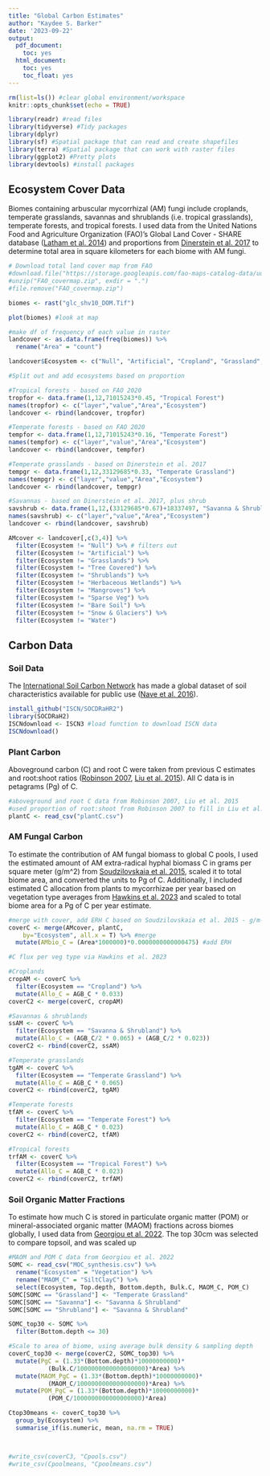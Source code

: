 ```yaml
---
title: "Global Carbon Estimates"
author: "Kaydee S. Barker"
date: '2023-09-22'
output: 
  pdf_document:
    toc: yes
  html_document:
    toc: yes
    toc_float: yes
---
```


```r
rm(list=ls()) #clear global environment/workspace
knitr::opts_chunk$set(echo = TRUE)
```

```r
library(readr) #read files
library(tidyverse) #Tidy packages
library(dplyr)
library(sf) #Spatial package that can read and create shapefiles 
library(terra) #Spatial package that can work with raster files
library(ggplot2) #Pretty plots
library(devtools) #install packages


```

## Ecosystem Cover Data

Biomes containing arbuscular mycorrhizal (AM) fungi include croplands, temperate grasslands, savannas and shrublands (i.e. tropical grasslands), temperate forests, and tropical forests. I used data from the United Nations Food and Agriculture Organization (FAO)'s Global Land Cover - SHARE database ([Latham et al. 2014](https://www.fao.org/uploads/media/glc-share-doc.pdf)) and proportions from [Dinerstein et al. 2017](https://doi.org/10.1093/biosci/bix014) to determine total area in square kilometers for each biome with AM fungi.

```r

# Download total land cover map from FAO
#download.file("https://storage.googleapis.com/fao-maps-catalog-data/uuid/ba4526fd-cdbf-4028-a1bd-5a559c4bff38/resources/GlcShare_v10_Dominant.zip", destfile= "FAO_covermap.zip")
#unzip("FAO_covermap.zip", exdir = ".")
#file.remove("FAO_covermap.zip")

biomes <- rast("glc_shv10_DOM.Tif")

plot(biomes) #look at map

#make df of frequency of each value in raster
landcover <- as.data.frame(freq(biomes)) %>%
  rename("Area" = "count")

landcover$Ecosystem <- c("Null", "Artificial", "Cropland", "Grassland", "Tree Covered", "Shrubland", "Herbaceous Wetland", "Mangrove", "Sparse Veg", "Bare Soil", "Snow & Glaciers", "Water")

#Split out and add ecosystems based on proportion

#Tropical forests - based on FAO 2020
tropfor <- data.frame(1,12,71015243*0.45, "Tropical Forest")
names(tropfor) <- c("layer","value","Area","Ecosystem")
landcover <- rbind(landcover, tropfor)

#Temperate forests - based on FAO 2020
tempfor <- data.frame(1,12,71015243*0.16, "Temperate Forest")
names(tempfor) <- c("layer","value","Area","Ecosystem")
landcover <- rbind(landcover, tempfor)

#Temperate grasslands - based on Dinerstein et al. 2017
tempgr <- data.frame(1,12,33129685*0.33, "Temperate Grassland")
names(tempgr) <- c("layer","value","Area","Ecosystem")
landcover <- rbind(landcover, tempgr)

#Savannas - based on Dinerstein et al. 2017, plus shrub
savshrub <- data.frame(1,12,(33129685*0.67)+18337497, "Savanna & Shrubland")
names(savshrub) <- c("layer","value","Area","Ecosystem")
landcover <- rbind(landcover, savshrub)

AMcover <- landcover[,c(3,4)] %>%
  filter(Ecosystem != "Null") %>% # filters out
  filter(Ecosystem != "Artificial") %>%
  filter(Ecosystem != "Grasslands") %>%
  filter(Ecosystem != "Tree Covered") %>%
  filter(Ecosystem != "Shrublands") %>%
  filter(Ecosystem != "Herbaceous Wetlands") %>%
  filter(Ecosystem != "Mangroves") %>%
  filter(Ecosystem != "Sparse Veg") %>%
  filter(Ecosystem != "Bare Soil") %>%
  filter(Ecosystem != "Snow & Glaciers") %>%
  filter(Ecosystem != "Water")

```

## Carbon Data

### Soil Data

The [International Soil Carbon Network](http://iscn.fluxdata.org/) has made a global dataset of soil characteristics available for public use ([Nave et al. 2016](https://www.osti.gov/biblio/1305039)).

```r

install_github("ISCN/SOCDRaHR2")
library(SOCDRaH2)
ISCNdownload <- ISCN3 #load function to download ISCN data
ISCNdownload()

```

### Plant Carbon

Aboveground carbon (C) and root C were taken from previous C estimates and root:shoot ratios ([Robinson 2007](https://royalsocietypublishing.org/doi/10.1098/rspb.2007.1012), [Liu et al. 2015](https://www.nature.com/articles/nclimate2581)). All C data is in petagrams (Pg) of C.

```r

#aboveground and root C data from Robinson 2007, Liu et al. 2015
#used proportion of root:shoot from Robinson 2007 to fill in Liu et al. 2015 root C estimates - in Pg C
plantC <- read_csv("plantC.csv")

```

### AM Fungal Carbon

To estimate the contribution of AM fungal biomass to global C pools, I used the estimated amount of AM extra-radical hyphal biomass C in grams per square meter (g/m^2) from [Soudzilovskaia et al. 2015](https://onlinelibrary.wiley.com/doi/10.1111/nph.13447), scaled it to total biome area, and converted the units to Pg of C. Additionally, I included estimated C allocation from plants to mycorrhizae per year based on vegetation type averages from [Hawkins et al. 2023](https://doi.org/10.1016/j.cub.2023.02.027) and scaled to total biome area for a Pg of C per year estimate.


```r

#merge with cover, add ERH C based on Soudzilovskaia et al. 2015 - g/m-2 estimates. Different than C flux from Hawkins et al. 2023
coverC <- merge(AMcover, plantC, 
	by="Ecosystem", all.x = T) %>% #merge 
  mutate(AMbio_C = (Area*1000000)*0.0000000000000475) #add ERH

#C flux per veg type via Hawkins et al. 2023

#Croplands
cropAM <- coverC %>%
  filter(Ecosystem == "Cropland") %>%
  mutate(Allo_C = AGB_C * 0.033) 
coverC2 <- merge(coverC, cropAM)

#Savannas & shrublands
ssAM <- coverC %>%
  filter(Ecosystem == "Savanna & Shrubland") %>%
  mutate(Allo_C = (AGB_C/2 * 0.065) + (AGB_C/2 * 0.023))
coverC2 <- rbind(coverC2, ssAM)

#Temperate grasslands
tgAM <- coverC %>%
  filter(Ecosystem == "Temperate Grassland") %>%
  mutate(Allo_C = AGB_C * 0.065) 
coverC2 <- rbind(coverC2, tgAM)

#Temperate forests
tfAM <- coverC %>%
  filter(Ecosystem == "Temperate Forest") %>%
  mutate(Allo_C = AGB_C * 0.023) 
coverC2 <- rbind(coverC2, tfAM)

#Tropical forests
trfAM <- coverC %>%
  filter(Ecosystem == "Tropical Forest") %>%
  mutate(Allo_C = AGB_C * 0.023) 
coverC2 <- rbind(coverC2, trfAM)

```

### Soil Organic Matter Fractions

To estimate how much C is stored in particulate organic matter (POM) or mineral-associated organic matter (MAOM) fractions across biomes globally, I used data from [Georgiou et al. 2022](https://www.nature.com/articles/s41467-022-31540-9). The top 30cm was selected to compare topsoil, and was scaled up 

```r

#MAOM and POM C data from Georgiou et al. 2022
SOMC <- read_csv("MOC_synthesis.csv") %>%
  rename("Ecosystem" = "Vegetation") %>%
  rename("MAOM_C" = "SiltClayC") %>%
  select(Ecosystem, Top.depth, Bottom.depth, Bulk.C, MAOM_C, POM_C)
SOMC[SOMC == "Grassland"] <- "Temperate Grassland"
SOMC[SOMC == "Savanna"] <- "Savanna & Shrubland"
SOMC[SOMC == "Shrubland"] <- "Savanna & Shrubland"

SOMC_top30 <- SOMC %>%
  filter(Bottom.depth <= 30)

#Scale to area of biome, using average bulk density & sampling depth
coverC_top30 <- merge(coverC2, SOMC_top30) %>%
  mutate(PgC = (1.33*(Bottom.depth)*10000000000)*
           (Bulk.C/1000000000000000000)*Area) %>%
  mutate(MAOM_PgC = (1.33*(Bottom.depth)*10000000000)*
           (MAOM_C/1000000000000000000)*Area) %>%
  mutate(POM_PgC = (1.33*(Bottom.depth)*10000000000)*
           (POM_C/1000000000000000000)*Area)

Ctop30means <- coverC_top30 %>%
  group_by(Ecosystem) %>%
  summarise_if(is.numeric, mean, na.rm = TRUE)



#write_csv(coverC3, "Cpools.csv")
#write_csv(Cpoolmeans, "Cpoolmeans.csv")

```


```r


```

